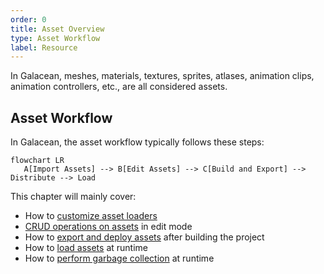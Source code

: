 ```yaml
---
order: 0
title: Asset Overview
type: Asset Workflow
label: Resource
---
```


In Galacean, meshes, materials, textures, sprites, atlases, animation clips, animation controllers, etc., are all considered assets.

## Asset Workflow

In Galacean, the asset workflow typically follows these steps:

```mermaid
flowchart LR
   A[Import Assets] --> B[Edit Assets] --> C[Build and Export] --> Distribute --> Load
```

This chapter will mainly cover:

- How to [customize asset loaders](/en/docs/assets/custom)
- [CRUD operations on assets](/en/docs/assets/interface) in edit mode
- How to [export and deploy assets](/en/docs/platform/platform) after building the project
- How to [load assets](/en/docs/assets/load) at runtime
- How to [perform garbage collection](/en/docs/assets/gc) at runtime
